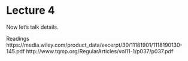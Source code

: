 # Lecture 4

Now let's talk details.

Readings
https://media.wiley.com/product_data/excerpt/30/11181901/1118190130-145.pdf
http://www.tqmp.org/RegularArticles/vol11-1/p037/p037.pdf